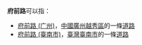 '''府前路'''可以指：
* [[府前路_(广州)|府前路 (广州)]]，[[中國|中國]][[廣州|廣州]][[越秀區|越秀區]]的一條[[道路|道路]]
* [[府前路_(臺南市)|府前路 (臺南市)]]，[[臺灣|臺灣]][[臺南市|臺南市]]的一條[[道路|道路]]
{{disambig|Cat=三字地名消歧义}}